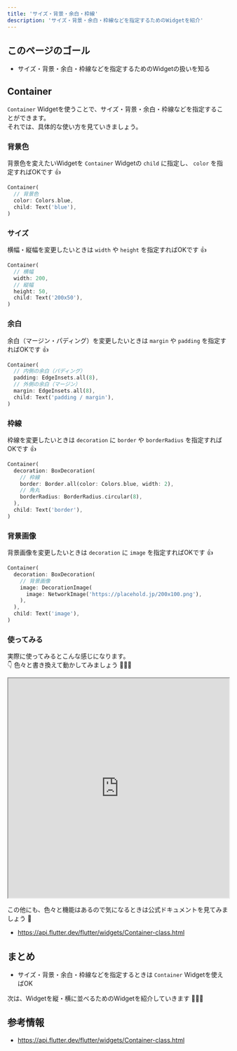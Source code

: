 ```yaml
---
title: 'サイズ・背景・余白・枠線'
description: 'サイズ・背景・余白・枠線などを指定するためのWidgetを紹介'
---
```


## このページのゴール

- サイズ・背景・余白・枠線などを指定するためのWidgetの扱いを知る


## Container

`Container` Widgetを使うことで、サイズ・背景・余白・枠線などを指定することができます。  
それでは、具体的な使い方を見ていきましょう。


### 背景色

背景色を変えたいWidgetを `Container` Widgetの `child` に指定し、 `color` を指定すればOKです 👍
```dart
Container(
  // 背景色
  color: Colors.blue,
  child: Text('blue'),
)
```

### サイズ

横幅・縦幅を変更したいときは `width` や `height` を指定すればOKです 👍
```dart
Container(
  // 横幅
  width: 200,
  // 縦幅
  height: 50,
  child: Text('200x50'),
)
```

### 余白

余白（マージン・パディング）を変更したいときは `margin` や `padding` を指定すればOKです 👍
```dart
Container(
  // 内側の余白（パディング）
  padding: EdgeInsets.all(8),
  // 外側の余白（マージン）
  margin: EdgeInsets.all(8),
  child: Text('padding / margin'),
)
```

### 枠線

枠線を変更したいときは `decoration` に `border` や `borderRadius` を指定すればOKです 👍
```dart
Container(
  decoration: BoxDecoration(
    // 枠線
    border: Border.all(color: Colors.blue, width: 2),
    // 角丸
    borderRadius: BorderRadius.circular(8),
  ),
  child: Text('border'),
)
```

### 背景画像

背景画像を変更したいときは `decoration` に `image` を指定すればOKです 👍
```dart
Container(
  decoration: BoxDecoration(
    // 背景画像
    image: DecorationImage(
      image: NetworkImage('https://placehold.jp/200x100.png'),
    ),
  ),
  child: Text('image'),
)
```

### 使ってみる

実際に使ってみるとこんな感じになります。  
👇 色々と書き換えて動かしてみましょう 💪💪💪

<iframe
    width="100%"
    height="500px"
    src="https://dartpad.dev/embed-flutter.html?split=60&theme=dark&run=true&id=514e924f4a09d99db516527b276cea3f">
</iframe>

この他にも、色々と機能はあるので気になるときは公式ドキュメントを見てみましょう 👀

- https://api.flutter.dev/flutter/widgets/Container-class.html


## まとめ

- サイズ・背景・余白・枠線などを指定するときは `Container` Widgetを使えばOK

次は、Widgetを縦・横に並べるためのWidgetを紹介していきます 💪💪💪


## 参考情報

- https://api.flutter.dev/flutter/widgets/Container-class.html
